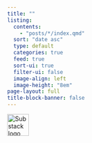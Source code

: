 ```yaml
---
title: ""
listing:
  contents: 
    - "posts/*/index.qmd"
  sort: "date asc"
  type: default
  categories: true
  feed: true
  sort-ui: true
  filter-ui: false
  image-align: left
  image-height: "8em"
page-layout: full
title-block-banner: false
---
```


[![Substack logo](substack.png){width=50px}](https://kerryback.substack.com)
<br><br><br>